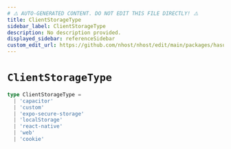 ```yaml
---
# ⚠️ AUTO-GENERATED CONTENT. DO NOT EDIT THIS FILE DIRECTLY! ⚠️
title: ClientStorageType
sidebar_label: ClientStorageType
description: No description provided.
displayed_sidebar: referenceSidebar
custom_edit_url: https://github.com/nhost/nhost/edit/main/packages/hasura-auth-js/src/core/types.ts#L216
---
```


# `ClientStorageType`

```ts
type ClientStorageType =
  | 'capacitor'
  | 'custom'
  | 'expo-secure-storage'
  | 'localStorage'
  | 'react-native'
  | 'web'
  | 'cookie'
```
